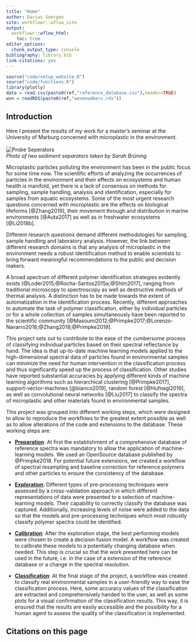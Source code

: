 ```yaml
---
title: "Home"
author: Darius Goergen
site: workflowr::wflow_site
output:
  workflowr::wflow_html:
    toc: true
editor_options:
  chunk_output_type: console
bibliography: library.bib
link-citations: yes
---
```


```r
source("code/setup_website.R")
source("code/functions.R")
library(plotly)
data = read.csv(paste0(ref,"reference_database.csv"),header=TRUE)
wvn = readRDS(paste0(ref,"wavenumbers.rds"))
```



## Introduction  


Here I present the results of my work for a master's seminar at the 
University of Marburg concerned with microplastic in the environment.  
<br>
![Probe Seperators](assets/images/seperators.jpg)<br>
*Photo of two sediment separators taken by Sarah Brüning*

Microplastic particles polluting the environment has been in the public focus
for some time now. The scientific efforts of analyzing the occurrences
of particles in the environment and their effects on ecosystems and human health
is manifold, yet there is a lack of consensus on methods for sampling, sample handling,
analysis and identification, especially for samples from aquatic ecosystems.
Some of the most urgent research questions concerned with microplastic
are the effects on biological lifeforms [@Zhang2019], their movement through and
distribution in marine environments [@Auta2017] as well as in freshwater ecosystems [@Li2018b].

Different research questions demand different methodologies for sampling,
sample handling and laboratory analysis. However, the link between different
research domains is that any analysis of microplastic in the environment needs a 
robust identification method to enable scientists to bring forward 
meaningful recommendations to the public and decision makers.

A broad spectrum of different polymer identification strategies evidently exists
[@Loder2015;@Rocha-Santos2015a;@Shim2017], ranging from traditional microscopy 
to spectroscopy as well as destructive methods of thermal analysis. A distinction
has to be made towards the extent of automatization in the identification
process. Recently, different approaches to automate the task of polymer classification,
either by individual particles or for a whole collection of samples simultaneously
have been reported to the scientific community [@Masoumi2012;@Primpke2017;@Lorenzo-Navarro2018;@Zhang2018;@Primpke2019].

This project sets out to contribute to the ease of the cumbersome process of 
classifying individual particles based on their spectral reflectance by hand.
The idea is that up-to-date machine learning models applied to the 
high-dimensional spectral data of particles found in environmental samples can 
minimize the need for human intervention in the classification process and 
thus significantly speed up the process of classification.
Other studies have reported substantial accuracies by applying different kinds
of machine learning algorithms such as hierarchical clustering [@Primpke2017], 
support-vector-machines [@bianco2019], random forest [@Hufnagl2019], as well as
convolutional neural networks [@Liu2017] to classify the spectra of microplastic
and other materials found in environmental samples.

This project was grouped into different working steps, which were designed 
to allow to reproduce the workflows to the greatest extent possible
as well as to allow alterations of the code and extensions to the database. 
These working steps are:    

* [**Preparation**](preparation.html): At first the establishment of a comprehensive database of reference spectra was mandatory to allow the application of machine-learning models. We used an OpenSource database published by @Primpke2018. For potential future extensions, we created a workflow of spectral resampling and baseline correction for reference polymers and other particles to ensure the consistency of the database.

* [**Exploration**](exploration.html): Different types of pre-processing techniques were assessed by a cross-validation approach in which different representations of data were presented to a selection of machine-learning models. Their capability to correctly classify the database was captured. Additionally, increasing levels of noise were added to the data so that the models and pre-processing techniques which most robustly classify polymer spectra could be identified. 

* [**Calibration**](calibration.html): After the exploration stage, the best performing models were chosen to create a decision fusion model. A workflow was created to calibrate these models to a potentially changing database when needed. This step is crucial so that the work presented here can be used in the future, i.e. in the case of a 
extension of the reference database or a change in the spectral resolution.  

* [**Classification**](classification.html): At the final stage of the project, a workflow was created to classify real environmental samples in a user-friendly way to ease the classification process. Here, some accuracy values of the classification are extracted and comprehensively handed to the user, as well as some plots for a visual confirmation of the classification results. This way, it is ensured that the results are easily accessible and the possibility for a human agent to assess the quality of the classification is implemented.


## Citations on this page

